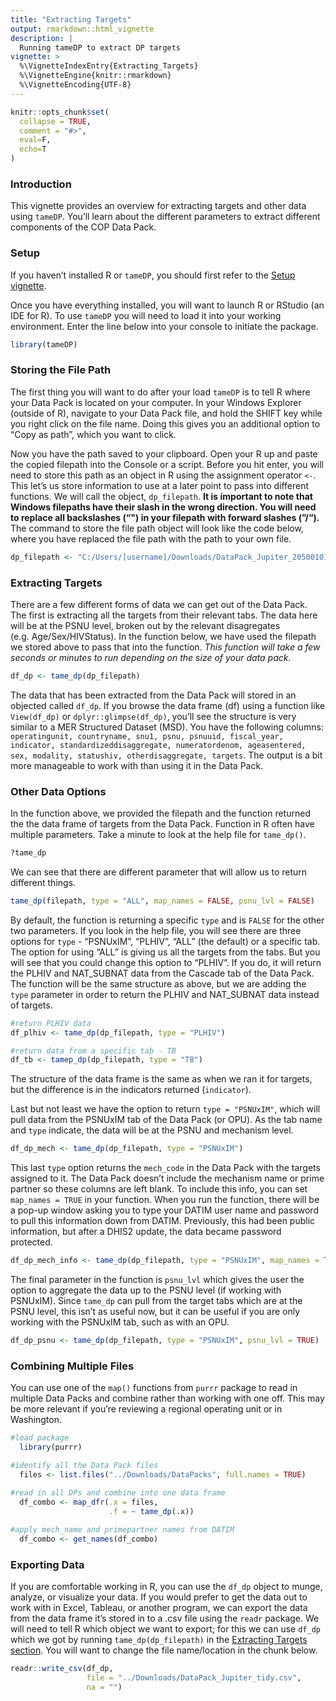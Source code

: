 ```yaml
---
title: "Extracting Targets"
output: rmarkdown::html_vignette
description: |
  Running tameDP to extract DP targets
vignette: >
  %\VignetteIndexEntry{Extracting_Targets}
  %\VignetteEngine{knitr::rmarkdown}
  %\VignetteEncoding{UTF-8}
---
```


```r
knitr::opts_chunk$set(
  collapse = TRUE,
  comment = "#>",
  eval=F, 
  echo=T
)
```

### Introduction

This vignette provides an overview for extracting targets and other data using `tameDP`. You'll learn about the different parameters to extract different components of the COP Data Pack.

### Setup

If you haven't installed R or `tameDP`, you should first refer to the [Setup vignette](setup.html).

Once you have everything installed, you will want to launch R or RStudio (an IDE for R). To use `tameDP` you will need to load it into your working environment. Enter the line below into your console to initiate the package.

```r
library(tameDP)
```

### Storing the File Path

The first thing you will want to do after your load `tameDP` is to tell R where your Data Pack is located on your computer. In your Windows Explorer (outside of R), navigate to your Data Pack file, and hold the SHIFT key while you right click on the file name. Doing this gives you an additional option to "Copy as path", which you want to click. 

Now you have the path saved to your clipboard. Open your R up and paste the copied filepath into the Console or a script. Before you hit enter, you will need to store this path as an object in R using the assignment operator `<-`. This let's us store information to use at a later point to pass into different functions. We will call the object, `dp_filepath`.  **It is important to note that Windows filepaths have their slash in the wrong direction. You will need to replace all backslashes ("\") in your filepath with forward slashes ("/").** The command to store the file path object will look like the code below, where you have replaced the file path with the path to your own file.

```r
dp_filepath <- "C:/Users/[username]/Downloads/DataPack_Jupiter_20500101.xlsx"
```

### Extracting Targets

There are a few different forms of data we can get out of the Data Pack. The first is extracting all the targets from their relevant tabs. The data here will be at the PSNU level, broken out by the relevant disagregates (e.g. Age/Sex/HIVStatus). In the function below, we have used the filepath we stored above to pass that into the function. *This function will take a few seconds or minutes to run depending on the size of your data pack.* 

```r
df_dp <- tame_dp(dp_filepath)
```

The data that has been extracted from the Data Pack will stored in an objected called `df_dp`. If you browse the data frame (df) using a function like `View(df_dp)` or `dplyr::glimpse(df_dp)`, you'll see the structure is very similar to a MER Structured Dataset (MSD). You have the following columns: `operatingunit, countryname, snu1, psnu, psnuuid, fiscal_year, indicator, standardizeddisaggregate, numeratordenom, ageasentered, sex, modality, statushiv, otherdisaggregate, targets`. The output is a bit more manageable to work with than using it in the Data Pack.

### Other Data Options

In the function above, we provided the filepath and the function returned the the data frame of targets from the Data Pack. Function in R often have multiple parameters. Take a minute to look at the help file for `tame_dp()`.

```r
?tame_dp
```

We can see that there are different parameter that will allow us to return different things.

```r
tame_dp(filepath, type = "ALL", map_names = FALSE, psnu_lvl = FALSE)
```

By default, the function is returning a specific `type` and is `FALSE` for the other two parameters. If you look in the help file, you will see there are three options for `type` - "PSNUxIM", "PLHIV", "ALL" (the default) or a specific tab. The option for using "ALL" is giving us all the targets from the tabs. But you will see that you could change this option to "PLHIV". If you do, it will return the PLHIV and NAT_SUBNAT data from the Cascade tab of the Data Pack. The function will be the same structure as above, but we are adding the `type` parameter in order to return the PLHIV and NAT_SUBNAT data instead of targets.

```r
#return PLHIV data
df_plhiv <- tame_dp(dp_filepath, type = "PLHIV")

#return data from a specific tab - TB
df_tb <- tamep_dp(dp_filepath, type = "TB")
```


The structure of the data frame is the same as when we ran it for targets, but the difference is in the indicators returned (`indicator`).

Last but not least we have the option to return `type = "PSNUxIM"`, which will pull data from the PSNUxIM tab of the Data Pack (or OPU). As the tab name and `type` indicate, the data will be at the PSNU and mechanism level.

```r
df_dp_mech <- tame_dp(dp_filepath, type = "PSNUxIM")
```

This last `type` option returns the `mech_code` in the Data Pack with the targets assigned to it. The Data Pack doesn't include the mechanism name or prime partner so these columns are left blank. To include this info, you can set `map_names = TRUE` in your function. When you run the function, there will be a pop-up window asking you to type your DATIM user name and password to pull this information down from DATIM. Previously, this had been public information, but after a DHIS2 update, the data became password protected.

```r
df_dp_mech_info <- tame_dp(dp_filepath, type = "PSNUxIM", map_names = TRUE)
```

The final parameter in the function is `psnu_lvl` which gives the user the option to aggregate the data up to the PSNU level (if working with PSNUxIM). Since `tame_dp` can pull from the target tabs which are at the PSNU level, this isn't as useful now, but it can be useful if you are only working with the PSNUxIM tab, such as with an OPU.

```r
df_dp_psnu <- tame_dp(dp_filepath, type = "PSNUxIM", psnu_lvl = TRUE)
```

### Combining Multiple Files

You can use one of the `map()` functions from `purrr` package to read in multiple Data Packs and combine rather than working with one off. This may be more relevant if you're reviewing a regional operating unit or in Washington.

``` r
#load package
  library(purrr)

#identify all the Data Pack files
  files <- list.files("../Downloads/DataPacks", full.names = TRUE)

#read in all DPs and combine into one data frame
  df_combo <- map_dfr(.x = files,
                      .f = ~ tame_dp(.x))
                    
#apply mech_name and primepartner names from DATIM
  df_combo <- get_names(df_combo)
```

### Exporting Data

If you are comfortable working in R, you can use the `df_dp` object to munge, analyze, or visualize your data. If you would prefer to get the data out to work with in Excel, Tableau, or another program, we can export the data from the data frame it's stored in to a .csv file using the `readr` package. We will need to tell R which object we want to export; for this we can use `df_dp` which we got by running `tame_dp(dp_filepath)` in the [Extracting Targets section](extracting-targets). You will want to change the file name/location in the chunk below.

```r
readr::write_csv(df_dp,
                 file = "../Downloads/DataPack_Jupiter_tidy.csv",
                 na = "")

```
